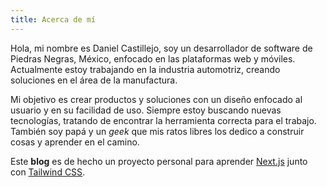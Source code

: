```yaml
---
title: Acerca de mí
---
```


Hola, mi nombre es Daniel Castillejo, soy un desarrollador de software de Piedras Negras, México, enfocado en las plataformas web y móviles. Actualmente estoy trabajando en la industria automotriz, creando soluciones en el área de la manufactura.

Mi objetivo es crear productos y soluciones con un diseño enfocado al usuario y en su facilidad de uso. Siempre estoy buscando nuevas tecnologías, tratando de encontrar la herramienta correcta para el trabajo. También soy papá y un _geek_ que mis ratos libres los dedico a construir cosas y aprender en el camino.

Este **blog** es de hecho un proyecto personal para aprender [Next.js](https://nextjs.org) junto con [Tailwind CSS](https://tailwindcss.com).
